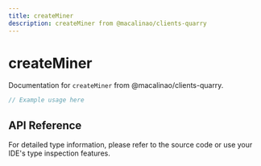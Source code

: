 ```yaml
---
title: createMiner
description: createMiner from @macalinao/clients-quarry
---
```


# createMiner

Documentation for `createMiner` from @macalinao/clients-quarry.

```typescript
// Example usage here
```

## API Reference

For detailed type information, please refer to the source code or use your IDE's type inspection features.
